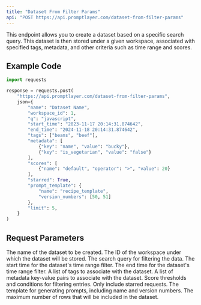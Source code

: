 ```yaml
---
title: "Dataset From Filter Params"
api: "POST https://api.promptlayer.com/dataset-from-filter-params"
---
```


This endpoint allows you to create a dataset based on a specific search query. This dataset is then stored under a given workspace, associated with specified tags, metadata, and other criteria such as time range and scores.

## Example Code
```python
import requests

response = requests.post(
    "https://api.promptlayer.com/dataset-from-filter-params",
    json={
        "name": "Dataset Name",
        "workspace_id": 1,
        "q": "javascript",
        "start_time": "2023-11-17 20:14:31.874642",
        "end_time": "2024-11-18 20:14:31.874642",
        "tags": ["beans", "beef"],
        "metadata": [
            {"key": "name", "value": "bucky"},
            {"key": "is_vegetarian", "value": "false"}
        ],
        "scores": [
            {"name": "default", "operator": ">", "value": 20}
        ],
        "starred": True,
        "prompt_template": {
            "name": "recipe_template",
            "version_numbers": [50, 51]
        },
        "limit": 5,
    }
)
```


## Request Parameters

<ParamField body="name" type="string">
    The name of the dataset to be created.
</ParamField>

<ParamField body="workspace_id" type="integer">
    The ID of the workspace under which the dataset will be stored.
</ParamField>

<ParamField body="q" type="string">
    The search query for filtering the data.
</ParamField>

<ParamField body="start_time" type="string">
    The start time for the dataset's time range filter.
</ParamField>

<ParamField body="end_time" type="string">
    The end time for the dataset's time range filter.
</ParamField>

<ParamField body="tags" type="array">
    A list of tags to associate with the dataset.
</ParamField>

<ParamField body="metadata" type="array">
    A list of metadata key-value pairs to associate with the dataset.
</ParamField>

<ParamField body="scores" type="array">
    Score thresholds and conditions for filtering entries.
</ParamField>

<ParamField body="starred" type="boolean">
    Only include starred requests.
</ParamField>

<ParamField body="prompt_template" type="object">
    The template for generating prompts, including name and version numbers.
</ParamField>

<ParamField body="limit" type="integer">
    The maximum number of rows that will be included in the dataset.
</ParamField>

